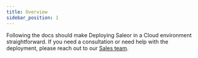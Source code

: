 ```yaml
---
title: Overview
sidebar_position: 1
---
```


Following the docs should make Deploying Saleor in a Cloud environment straightforward. If you need a consultation or need help with the deployment, please reach out to our [Sales team](https://saleor.io/contact/).
